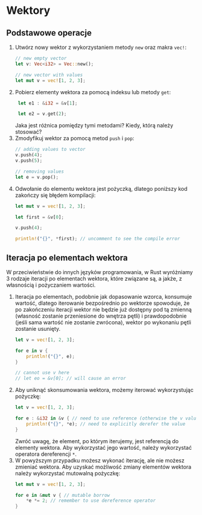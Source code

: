 # Wektory


## Podstawowe operacje

1. Utwórz nowy wektor z wykorzystaniem metody `new` oraz makra `vec!`:
    ```rust
    // new empty vector
    let v: Vec<i32> = Vec::new();

    // new vector with values
    let mut v = vec![1, 2, 3];
    ```
1. Pobierz elementy wektora za pomocą indeksu lub metody `get`:
   ```rust
    let e1 : &i32 = &v[1];

    let e2 = v.get(2);
    ``` 
    Jaka jest różnica pomiędzy tymi metodami? Kiedy, którą należy stosować?
1. Zmodyfikuj wektor za pomocą metod `push` i `pop`:
    ```rust
    // adding values to vector
    v.push(4);
    v.push(5);

    // removing values
    let e = v.pop();
    ```
1. Odwołanie do elementu wektora jest pożyczką, dlatego poniższy kod zakończy się błędem kompilacji:
    ```rust
    let mut v = vec![1, 2, 3];

    let first = &v[0];

    v.push(4);

    println!("{}", *first); // uncomment to see the compile error
    ```

## Iteracja po elementach wektora

W przeciwieństwie do innych języków programowania, w Rust wyróżniamy 3 rodzaje iteracji po elementach wektora, które związane są, a jakże, z własnością i pożyczaniem wartości.

1. Iteracja po elementach, podobnie jak dopasowanie wzorca, konsumuje wartość, dlatego iterowanie bezpośrednio po wektorze spowoduje, że po zakończeniu iteracji wektor nie będzie już dostępny pod tą zmienną (własność zostanie przeniesione do wnętrza pętli) i prawdopodobnie (jeśli sama wartość nie zostanie zwrócona), wektor po wykonaniu pętli zostanie usunięty.
    ```rust
    let v = vec![1, 2, 3];

    for e in v { 
        println!("{}", e); 
    }

    // cannot use v here
    // let eo = &v[0]; // will cause an error
    ```
1. Aby uniknąć skonsumowania wektora, możemy iterować wykorzystując pożyczkę:
    ```rust
    let v = vec![1, 2, 3];

    for e : &i32 in &v { // need to use reference (otherwise the v value is moved)
        println!("{}", *e); // need to explicitly derefer the value
    }
    ```
    Zwróć uwagę, że element, po którym iterujemy, jest referencją do elementy wektora. Aby wykorzystać jego wartość, należy wykorzystać operatora dereferencji `*`.
1. W powyższym przypadku możesz wykonać iterację, ale nie możesz zmieniać wektora. Aby uzyskać możliwość zmiany elementów wektora należy wykorzystać mutowalną pożyczkę:
    ```rust
    let mut v = vec![1, 2, 3];

    for e in &mut v { // mutable borrow
        *e *= 2; // remember to use dereference operator
    }
    ```
